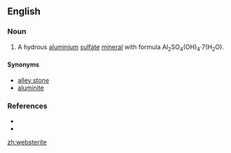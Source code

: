 ==English==

===Noun===
{{en-noun|-}}
{{wikipedia}}

# A hydrous [[aluminium]] [[sulfate]] [[mineral]] with formula Al<sub>2</sub>SO<sub>4</sub>(OH)<sub>4</sub>·7(H<sub>2</sub>O).

====Synonyms====
* [[alley stone]]
* [[aluminite]]

===References===
* {{R:WebMineral}}
* {{R:mindat}}

[[zh:websterite]]
